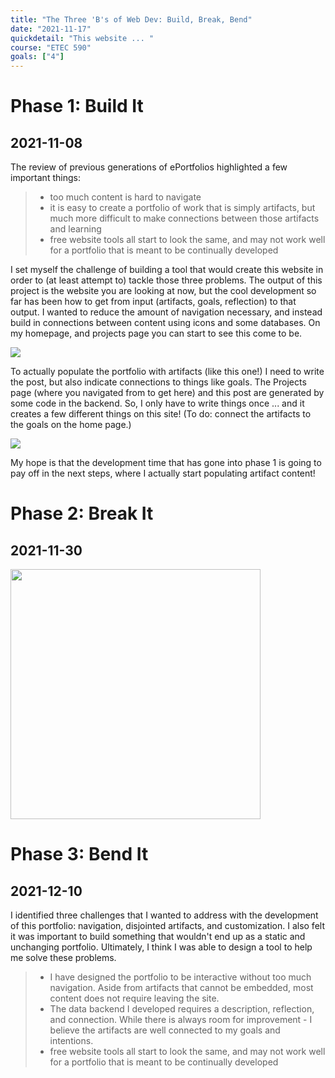 ```yaml
---
title: "The Three 'B's of Web Dev: Build, Break, Bend"
date: "2021-11-17"
quickdetail: "This website ... "
course: "ETEC 590"
goals: ["4"]
---
```



# Phase 1: Build It
## 2021-11-08

The review of previous generations of ePortfolios highlighted a few important things: 

<blockquote>
<ul class='my-style'>
    <li>too much content is hard to navigate </li> 
    <li>it is easy to create a portfolio of work that is simply artifacts, but much more difficult to make connections between those artifacts and learning</li>
    <li>free website tools all start to look the same, and may not work well for a portfolio that is meant to be continually developed</li>
</ul>
</blockquote>

I set myself the challenge of building a tool that would create this website in order to (at least attempt to) tackle those three problems. The output of this project is the website you are looking at now, but the cool development so far has been how to get from input (artifacts, goals, reflection) to that output. I wanted to reduce the amount of navigation necessary, and instead build in connections between content using icons and some databases. On my homepage, and projects page you can start to see this come to be. 

<div class="p-8">
    <img src={goalexampleicons}/>
</div>

To actually populate the portfolio with artifacts (like this one!) I need to write the post, but also indicate connections to things like goals. The Projects page (where you navigated from to get here) and this post are generated by some code in the backend. So, I only have to write things once ... and it creates a few different things on this site! (To do: connect the artifacts to the goals on the home page.) 

<div class="p-8">
    <img src={devexample}/>
</div>

My hope is that the development time that has gone into phase 1 is going to pay off in the next steps, where I actually start populating artifact content! 


# Phase 2: Break It
## 2021-11-30


<span> 
<div className="small-container" style={{float: "left"}}>
    <img height="400px" width="400px" src={goalhover}/> 
</div>
</span>






# Phase 3: Bend It
## 2021-12-10

I identified three challenges that I wanted to address with the development of this portfolio: navigation, disjointed artifacts, and customization. I also felt it was important to build something that wouldn't end up as a static and unchanging portfolio. Ultimately, I think I was able to design a tool to help me solve these problems. 

<blockquote>
<ul class='my-style'>
    <li>I have designed the portfolio to be interactive without too much navigation. Aside from artifacts that cannot be embedded, most content does not require leaving the site.</li> 
    <li>The data backend I developed requires a description, reflection, and connection. While there is always room for improvement - I believe the artifacts are well connected to my goals and intentions.</li>
    <li>free website tools all start to look the same, and may not work well for a portfolio that is meant to be continually developed</li>
</ul>
</blockquote>